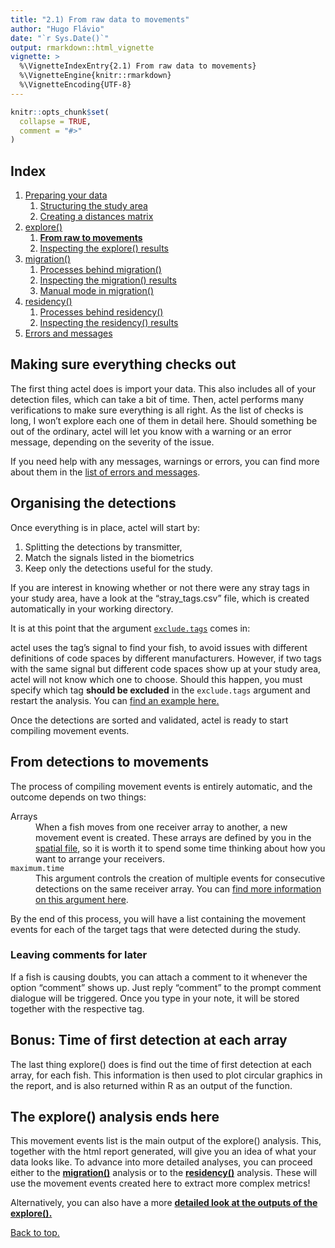 ```yaml
---
title: "2.1) From raw data to movements"
author: "Hugo Flávio"
date: "`r Sys.Date()`"
output: rmarkdown::html_vignette
vignette: >
  %\VignetteIndexEntry{2.1) From raw data to movements}
  %\VignetteEngine{knitr::rmarkdown}
  %\VignetteEncoding{UTF-8}
---
```


```r
knitr::opts_chunk$set(
  collapse = TRUE,
  comment = "#>"
)
```

## Index

1. [Preparing your data](a-0_workspace_requirements.html)
    1. [Structuring the study area](a-1_study_area.html)
    1. [Creating a distances matrix](a-2_distances_matrix.html)
1. [explore()](b-0_explore.html)
    1. [__From raw to movements__](b-1_explore_processes.html)
    1. [Inspecting the explore() results](b-2_explore_results.html)
1. [migration()](c-0_migration.html)
    1. [Processes behind migration()](c-1_migration_processes.html)
    1. [Inspecting the migration() results](c-2_migration_results.html)
    1. [Manual mode in migration()](c-3_migration_manual_mode.html)
1. [residency()](d-0_residency.html)
    1. [Processes behind residency()](d-1_residency_processes.html)
    1. [Inspecting the residency() results](d-2_residency_results.html)
1. [Errors and messages](e.messages.html)


## Making sure everything checks out

The first thing actel does is import your data. This also includes all of your detection files, which can take a bit of time. Then, actel performs many verifications to make sure everything is all right. As the list of checks is long, I won't explore each one of them in detail here. Should something be out of the ordinary, actel will let you know with a warning or an error message, depending on the severity of the issue. 

If you need help with any messages, warnings or errors, you can find more about them in the [list of errors and messages](e-0_messages.html).

## Organising the detections

Once everything is in place, actel will start by:

1. Splitting the detections by transmitter,
2. Match the signals listed in the biometrics 
3. Keep only the detections useful for the study. 

If you are interest in knowing whether or not there were any stray tags in your study area, have a look at the "stray_tags.csv" file, which is created automatically in your working directory.

It is at this point that the argument [`exclude.tags`]() comes in:

actel uses the tag's signal to find your fish, to avoid issues with different definitions of code spaces by different manufacturers. However, if two tags with the same signal but different code spaces show up at your study area, actel will not know which one to choose. Should this happen, you must specify which tag **should be excluded** in the `exclude.tags` argument and restart the analysis. You can [find an example here.](b-0_explore.html#exclude.tags)

Once the detections are sorted and validated, actel is ready to start compiling movement events.

## From detections to movements

The process of compiling movement events is entirely automatic, and the outcome depends on two things:

Arrays
  : When a fish moves from one receiver array to another, a new movement event is created. These arrays are defined by you in the [spatial file](a-0_workspace_requirements.html#spatial-file), so it is worth it to spend some time thinking about how you want to arrange your receivers.

`maximum.time`
  : This argument controls the creation of multiple events for consecutive detections on the same receiver array. You can [find more information on this argument here](b-0_explore.html#maximum.time).

By the end of this process, you will have a list containing the movement events for each of the target tags that were detected during the study.


### Leaving comments for later

If a fish is causing doubts, you can attach a comment to it whenever the option "comment" shows up. Just reply "comment" to the prompt comment dialogue will be triggered. Once you type in your note, it will be stored together with the respective tag.


## Bonus: Time of first detection at each array

The last thing explore() does is find out the time of first detection at each array, for each fish. This information is then used to plot circular graphics in the report, and is also returned within R as an output of the function.


## The explore() analysis ends here

This movement events list is the main output of the explore() analysis. This, together with the html report generated, will give you an idea of what your data looks like. To advance into more detailed analyses, you can proceed either to the __[migration()](c-0_migration.html)__ analysis or to the __[residency()](d-0_residency.html)__ analysis. These will use the movement events created here to extract more complex metrics!

Alternatively, you can also have a more __[detailed look at the outputs of the explore().](b-2_explore_results.html)__

[Back to top.](#)

